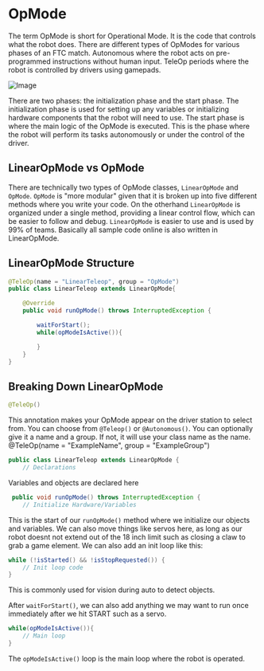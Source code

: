 # OpMode

The term OpMode is short for Operational Mode. It is the code that controls what the robot does. There are different types of OpModes for various phases of an FTC match. Autonomous where the robot acts on pre-programmed instructions without human input. TeleOp periods where the robot is controlled by drivers using gamepads.

![Image](/assets/opmode.png)

There are two phases: the initialization phase and the start phase. The initialization phase is used for setting up any variables or initializing hardware components that the robot will need to use. The start phase is where the main logic of the OpMode is executed. This is the phase where the robot will perform its tasks autonomously or under the control of the driver.

## LinearOpMode vs OpMode

There are technically two types of OpMode classes, `LinearOpMode` and `OpMode`. `OpMode` is "more modular" given that it is broken up into five different methods where you write your code. On the otherhand `LinearOpMode` is organized under a single method, providing a linear control flow, which can be easier to follow and debug. `LinearOpMode` is easier to use and is used by 99% of teams. Basically all sample code online is also written in LinearOpMode.

## LinearOpMode Structure

```java
@TeleOp(name = "LinearTeleop", group = "OpMode")
public class LinearTeleop extends LinearOpMode{

    @Override
    public void runOpMode() throws InterruptedException {

        waitForStart();
        while(opModeIsActive()){

        }
    }
}
```

## Breaking Down LinearOpMode

```java
@TeleOp()
```

This annotation makes your OpMode appear on the driver station to select from. You can choose from `@Teleop()` or `@Autonomous()`. You can optionally give it a name and a group. If not, it will use your class name as the name.
@TeleOp(name = "ExampleName", group = "ExampleGroup")

```java
public class LinearTeleop extends LinearOpMode {
    // Declarations
```

Variables and objects are declared here

```java
 public void runOpMode() throws InterruptedException {
    // Initialize Hardware/Variables
```

This is the start of our `runOpMode()` method where we initialize our objects and variables. We can also move things like servos here, as long as our robot doesnt not extend out of the 18 inch limit such as closing a claw to grab a game element.
We can also add an init loop like this:

```java
while (!isStarted() && !isStopRequested()) {
    // Init loop code
}
```

This is commonly used for vision during auto to detect objects.

After `waitForStart()`, we can also add anything we may want to run once immediately after we hit START such as a servo.

```java
while(opModeIsActive()){
    // Main loop
}
```

The `opModeIsActive()` loop is the main loop where the robot is operated.
